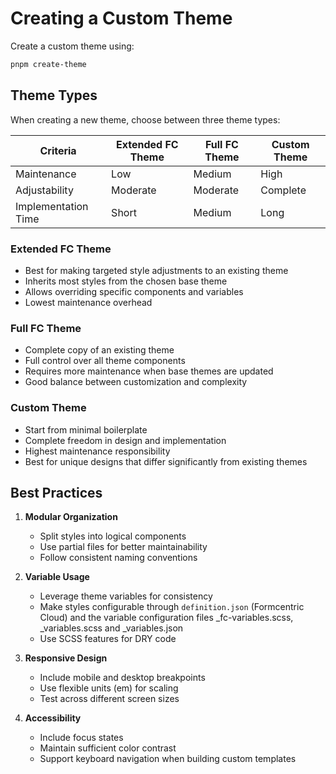 
<Meta title='Themes/Creating Themes' />

# Creating a Custom Theme

Create a custom theme using:

```bash
pnpm create-theme
```

## Theme Types

When creating a new theme, choose between three theme types:

<div style={{ overflowX: 'auto' }}>
    <table style={{ width: '100%', borderCollapse: 'collapse' }}>
        <thead>
            <tr>
                <th style={{ textAlign: 'left', padding: '8px', borderBottom: '2px solid #ddd' }}>Criteria</th>
                <th style={{ textAlign: 'left', padding: '8px', borderBottom: '2px solid #ddd' }}>Extended FC Theme</th>
                <th style={{ textAlign: 'left', padding: '8px', borderBottom: '2px solid #ddd' }}>Full FC Theme</th>
                <th style={{ textAlign: 'left', padding: '8px', borderBottom: '2px solid #ddd' }}>Custom Theme</th>
            </tr>
        </thead>
        <tbody>
            <tr>
                <td style={{ padding: '8px', borderBottom: '1px solid #ddd' }}>Maintenance</td>
                <td style={{ padding: '8px', borderBottom: '1px solid #ddd' }}>
                    <span style={{ color: 'rgb(0, 200, 0)' }}>Low</span>
                </td>
                <td style={{ padding: '8px', borderBottom: '1px solid #ddd' }}>
                    <span style={{ color: 'rgb(200, 200, 0)' }}>Medium</span>
                </td>
                <td style={{ padding: '8px', borderBottom: '1px solid #ddd' }}>
                    <span style={{ color: 'rgb(200, 0, 0)' }}>High</span>
                </td>
            </tr>
            <tr>
                <td style={{ padding: '8px', borderBottom: '1px solid #ddd' }}>Adjustability</td>
                <td style={{ padding: '8px', borderBottom: '1px solid #ddd' }}>
                    <span style={{ color: 'rgb(200, 200, 0)' }}>Moderate</span>
                </td>
                <td style={{ padding: '8px', borderBottom: '1px solid #ddd' }}>
                    <span style={{ color: 'rgb(200, 200, 0)' }}>Moderate</span>
                </td>
                <td style={{ padding: '8px', borderBottom: '1px solid #ddd' }}>
                    <span style={{ color: 'rgb(0, 200, 0)' }}>Complete</span>
                </td>
            </tr>
            <tr>
                <td style={{ padding: '8px', borderBottom: '1px solid #ddd' }}>Implementation Time</td>
                <td style={{ padding: '8px', borderBottom: '1px solid #ddd' }}>
                    <span style={{ color: 'rgb(0, 200, 0)' }}>Short</span>
                </td>
                <td style={{ padding: '8px', borderBottom: '1px solid #ddd' }}>
                    <span style={{ color: 'rgb(200, 200, 0)' }}>Medium</span>
                </td>
                <td style={{ padding: '8px', borderBottom: '1px solid #ddd' }}>
                    <span style={{ color: 'rgb(200, 0, 0)' }}>Long</span>
                </td>
            </tr>
        </tbody>
    </table>
</div>

### Extended FC Theme

- Best for making targeted style adjustments to an existing theme
- Inherits most styles from the chosen base theme
- Allows overriding specific components and variables
- Lowest maintenance overhead

### Full FC Theme

- Complete copy of an existing theme
- Full control over all theme components
- Requires more maintenance when base themes are updated
- Good balance between customization and complexity

### Custom Theme

- Start from minimal boilerplate
- Complete freedom in design and implementation
- Highest maintenance responsibility
- Best for unique designs that differ significantly from existing themes

## Best Practices

1. **Modular Organization**

    - Split styles into logical components
    - Use partial files for better maintainability
    - Follow consistent naming conventions

2. **Variable Usage**

    - Leverage theme variables for consistency
    - Make styles configurable through `definition.json` (Formcentric Cloud) and the variable configuration files \_fc-variables.scss, \_variables.scss and \_variables.json
    - Use SCSS features for DRY code

3. **Responsive Design**

    - Include mobile and desktop breakpoints
    - Use flexible units (em) for scaling
    - Test across different screen sizes

4. **Accessibility**
    - Include focus states
    - Maintain sufficient color contrast
    - Support keyboard navigation when building custom templates
